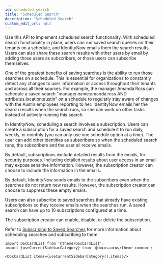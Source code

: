 ```yaml
---
id: scheduled-search
title: "Scheduled Search"
description: "Scheduled Search"
custom_edit_url: null
---
```




Use this API to implement scheduled search functionality. 
With scheduled search functionality in place, users can run saved search queries on their tenants on a schedule, and IdentityNow emails them the search results. 
Users can also share these search results with other users by email by adding those users as subscribers, or those users can subscribe themselves. 

One of the greatest benefits of saving searches is the ability to run those searches on a schedule. 
This is essential for organizations to constantly detect any changes to user information or access throughout their tenants and across all their sources. 
For example, the manager Amanda Ross can schedule a saved search "manager.name:amanda.ross AND attributes.location:austin" on a schedule to regularly stay aware of changes with the Austin employees reporting to her.
IdentityNow emails her the search results when the search runs, so she can work on other tasks instead of actively running this search.

In IdentityNow, scheduling a search involves a subscription. 
Users can create a subscription for a saved search and schedule it to run daily, weekly, or monthly (you can only use one schedule option at a time). 
The user can add other identities as subscribers so when the scheduled search runs, the subscribers and the user all receive emails. 

By default, subscriptions exclude detailed results from the emails, for security purposes. 
Including detailed results about user access in an email may expose sensitive information.
However, the subscription creator can choose to include the information in the emails.  

By default, IdentityNow sends emails to the subscribers even when the searches do not return new results. 
However, the subscription creator can choose to suppress these empty emails. 

Users can also subscribe to saved searches that already have existing subscriptions so they receive emails when the searches run. 
A saved search can have up to 10 subscriptions configured at a time. 

The subscription creator can enable, disable, or delete the subscription. 

Refer to [Subscribing to Saved Searches](https://documentation.sailpoint.com/saas/help/search/saved-searches.html#subscribing-to-saved-searches) for more information about scheduling searches and subscribing to them.




```mdx-code-block
import DocCardList from '@theme/DocCardList';
import {useCurrentSidebarCategory} from '@docusaurus/theme-common';

<DocCardList items={useCurrentSidebarCategory().items}/>
```
      